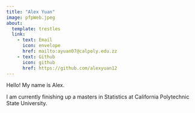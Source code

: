 ```yaml
---
title: "Alex Yuan"
image: pfpWeb.jpeg
about: 
  template: trestles 
  link:
    - text: Email
      icon: envelope
      href: mailto:ayuan07@calpoly.edu.zz
    - text: Github
      icon: github
      href: https://github.com/alexyuan12
---
```


Hello! My name is Alex. 


I am currently finishing up a masters in Statistics at California Polytechnic State University.